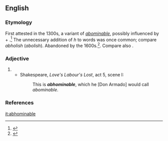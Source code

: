 ==English==

===Etymology===
First attested in the 1300s, a variant of ''[[abominable]]'', possibly influenced by {{etyl|la|en}} {{term|ab|lang=la}} + {{term|homine||man|lang=la}}.<ref>{{reference-book|editor=Gove, Philip Babcock | title=Webster's Third International Dictionary of the English Language Unabridged | origyear= 1909 | year=1976 |publisher=G. & C. Merriam Co. | location= Springfield, MA | isbn =0-87779-101-5 | pages =3| chapter}}</ref> The unnecessary addition of ''h'' to words was once common; compare ''abholish'' (''abolish''). Abandoned by the 1600s.<ref>{{reference-book|last = Dobbie | first = Elliott K. | coauthors = Dunmore, circa William, et al. | editor=Barnhart, Robert K.| title=Chambers Dictionary of Etymology | origyear= 1998 | year= 2004 | publisher= Chambers Harrap Publishers Ltd | location= Edinburgh, Scotland | isbn =0550142304 | pages = 4}}</ref>. Compare also {{term|abhomination|lang=en}}.

===Adjective===
{{en-adj}}

# {{obsolete form of|abominable}} 
#* Shakespeare, ''Love's Labour's Lost'', act 5, scene I:
#*: This is '''''abhominable''''', which he [Don Armado] would call ''abominable''.

===References===
<references/>

[[it:abhominable]]